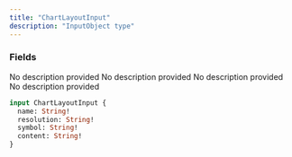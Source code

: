 ```yaml
---
title: "ChartLayoutInput"
description: "InputObject type"
---
```


### Fields

<ResponseField name="name" type="String!" required>
  No description provided
</ResponseField>

<ResponseField name="resolution" type="String!" required>
  No description provided
</ResponseField>

<ResponseField name="symbol" type="String!" required>
  No description provided
</ResponseField>

<ResponseField name="content" type="String!" required>
  No description provided
</ResponseField>


```graphql ChartLayoutInput
input ChartLayoutInput {
  name: String!
  resolution: String!
  symbol: String!
  content: String!
}
```
